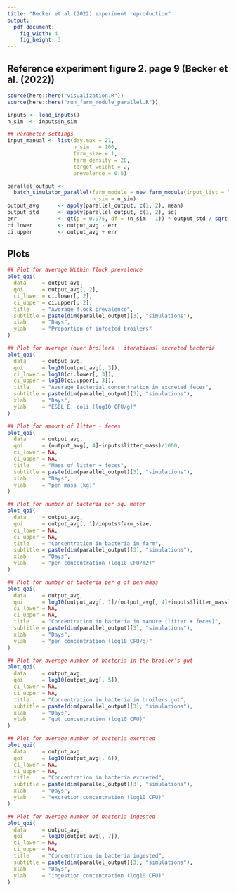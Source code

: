 ---
title: "Becker et al.(2022) experiment reproduction"
output: 
  pdf_document:
    fig_width: 4
    fig_height: 3
---

## Reference experiment figure 2. page 9 (Becker et al. (2022))

```{r setup, include=FALSE}
source(here::here("visualization.R"))
source(here::here("run_farm_module_parallel.R"))

inputs <- load_inputs()
n_sim  <- inputs$n_sim

## Parameter settings
input_manual <- list(day.max = 21,
                     n_sim   = 100,
                     farm_size = 1,
                     farm_density = 20,
                     target_weight = 2,
                     prevalence = 0.5)

parallel_output <-
  batch_simulator_parallel(farm_module = new.farm_module(input_list = load_inputs(input_manual)),
                           n_sim = n_sim)
output_avg      <- apply(parallel_output, c(1, 2), mean)
output_std      <- apply(parallel_output, c(1, 2), sd)
err             <- qt(p = 0.975, df = (n_sim - 1)) * output_std / sqrt(n_sim)
ci.lower        <- output_avg - err
ci.upper        <- output_avg + err
```

## Plots

```{r}
## Plot for average Within flock prevalence
plot_qoi(
  data     = output_avg,
  qoi      = output_avg[, 2],
  ci_lower = ci.lower[, 2],
  ci_upper = ci.upper[, 2],
  title    = "Average flock prevalence",
  subtitle = paste(dim(parallel_output)[3], "simulations"),
  xlab     = "Days",
  ylab     = "Proportion of infected broilers"
)

## Plot for average (over broilers + iterations) excreted bacteria 
plot_qoi(
  data     = output_avg,
  qoi      = log10(output_avg[, 3]),
  ci_lower = log10(ci.lower[, 3]),
  ci_upper = log10(ci.upper[, 3]),
  title    = "Average Bacterial concentration in excreted feces",
  subtitle = paste(dim(parallel_output)[3], "simulations"),
  xlab     = "Days",
  ylab     = "ESBL E. coli (log10 CFU/g)"
)

## Plot for amount of litter + feces  
plot_qoi(
  data     = output_avg,
  qoi      = (output_avg[, 4]+inputs$litter_mass)/1000,
  ci_lower = NA,
  ci_upper = NA,
  title    = "Mass of litter + feces",
  subtitle = paste(dim(parallel_output)[3], "simulations"),
  xlab     = "Days",
  ylab     = "pen mass (kg)"
)

## Plot for number of bacteria per sq. meter  
plot_qoi(
  data     = output_avg,
  qoi      = output_avg[, 1]/inputs$farm_size,
  ci_lower = NA,
  ci_upper = NA,
  title    = "Concentration in bacteria in farm",
  subtitle = paste(dim(parallel_output)[3], "simulations"),
  xlab     = "Days",
  ylab     = "pen concentration (log10 CFU/m2)"
)

## Plot for number of bacteria per g of pen mass  
plot_qoi(
  data     = output_avg,
  qoi      = log10(output_avg[, 1]/(output_avg[, 4]+inputs$litter_mass)),
  ci_lower = NA,
  ci_upper = NA,
  title    = "Concentration in bacteria in manure (litter + feces)",
  subtitle = paste(dim(parallel_output)[3], "simulations"),
  xlab     = "Days",
  ylab     = "pen concentration (log10 CFU/g)"
)

## Plot for average number of bacteria in the broiler's gut
plot_qoi(
  data     = output_avg,
  qoi      = log10(output_avg[, 5]),
  ci_lower = NA,
  ci_upper = NA,
  title    = "Concentration in bacteria in broilers gut",
  subtitle = paste(dim(parallel_output)[3], "simulations"),
  xlab     = "Days",
  ylab     = "gut concentration (log10 CFU)"
)

## Plot for average number of bacteria excreted
plot_qoi(
  data     = output_avg,
  qoi      = log10(output_avg[, 6]),
  ci_lower = NA,
  ci_upper = NA,
  title    = "Concentration in bacteria excreted",
  subtitle = paste(dim(parallel_output)[3], "simulations"),
  xlab     = "Days",
  ylab     = "excretion concentration (log10 CFU)"
)

## Plot for average number of bacteria ingested
plot_qoi(
  data     = output_avg,
  qoi      = log10(output_avg[, 7]),
  ci_lower = NA,
  ci_upper = NA,
  title    = "Concentration in bacteria ingested",
  subtitle = paste(dim(parallel_output)[3], "simulations"),
  xlab     = "Days",
  ylab     = "ingestion concentration (log10 CFU)"
)

```
